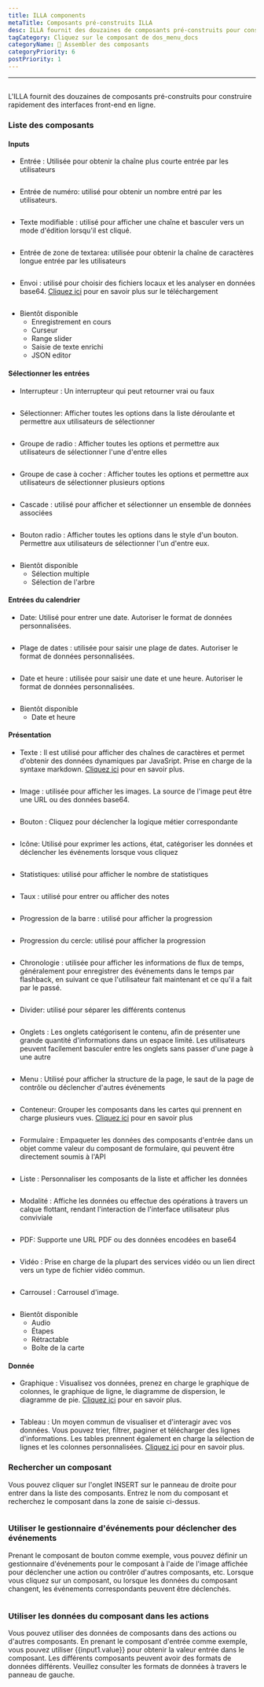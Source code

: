 ```yaml
---
title: ILLA components
metaTitle: Composants pré-construits ILLA
desc: ILLA fournit des douzaines de composants pré-construits pour construire rapidement des interfaces front-end web
tagCategory: Cliquez sur le composant de dos_menu_docs
categoryName: 🧬 Assembler des composants
categoryPriority: 6
postPriority: 1
---
```


* * *

## <h2 hidden>ILLA components</h2>

L'ILLA fournit des douzaines de composants pré-construits pour construire rapidement des interfaces front-end en ligne.

### Liste des composants

#### Inputs

-   Entrée : Utilisée pour obtenir la chaîne plus courte entrée par les utilisateurs

<img
  src='https://cdn.illacloud.com/official-website/img/docs/assemble/illa_components.png'
  alt=""
/>

-   Entrée de numéro: utilisé pour obtenir un nombre entré par les utilisateurs.

<img
  src='https://cdn.illacloud.com/official-website/img/docs/assemble/illa_components(1).png'
  alt=""
/>

-   Texte modifiable : utilisé pour afficher une chaîne et basculer vers un mode d'édition lorsqu'il est cliqué.

<img
  src='https://cdn.illacloud.com/official-website/img/docs/assemble/illa_components(2).png'
  alt=""
/>

-   Entrée de zone de textarea: utilisée pour obtenir la chaîne de caractères longue entrée par les utilisateurs

<img
  src='https://cdn.illacloud.com/official-website/img/docs/assemble/illa_components(3).png'
  alt=""
/>

-   Envoi : utilisé pour choisir des fichiers locaux et les analyser en données base64. [Cliquez ici]([https://www.illacloud.com/fr-US/docs/upload](https://www.illacloud.com/fr-US/docs/upload)) pour en savoir plus sur le téléchargement

<img
  src='https://cdn.illacloud.com/official-website/img/docs/assemble/illa_components(4).png'
  alt=""
/>

-   Bientôt disponible
    -   Enregistrement en cours
    -   Curseur
    -   Range slider
    -   Saisie de texte enrichi
    -   JSON editor

#### Sélectionner les entrées

-   Interrupteur : Un interrupteur qui peut retourner vrai ou faux

<img
  src='https://cdn.illacloud.com/official-website/img/docs/assemble/illa_components(5).png'
  alt=""
/>

-   Sélectionner: Afficher toutes les options dans la liste déroulante et permettre aux utilisateurs de sélectionner

<img
  src='https://cdn.illacloud.com/official-website/img/docs/assemble/illa_components(6).png'
  alt=""
/>

-   Groupe de radio : Afficher toutes les options et permettre aux utilisateurs de sélectionner l'une d'entre elles

<img
  src='https://cdn.illacloud.com/official-website/img/docs/assemble/illa_components(7).png'
  alt=""
/>

-   Groupe de case à cocher : Afficher toutes les options et permettre aux utilisateurs de sélectionner plusieurs options

<img
  src='https://cdn.illacloud.com/official-website/img/docs/assemble/illa_components(8).png'
  alt=""
/>

-   Cascade : utilisé pour afficher et sélectionner un ensemble de données associées

<img
  src='https://cdn.illacloud.com/official-website/img/docs/assemble/illa_components(9).png'
  alt=""
/>

-   Bouton radio : Afficher toutes les options dans le style d'un bouton. Permettre aux utilisateurs de sélectionner l'un d'entre eux.

<img
  src='https://cdn.illacloud.com/official-website/img/docs/assemble/illa_components(10).png'
  alt=""
/>

-   Bientôt disponible
    -   Sélection multiple
    -   Sélection de l'arbre

#### Entrées du calendrier

-   Date: Utilisé pour entrer une date. Autoriser le format de données personnalisées.

<img
  src='https://cdn.illacloud.com/official-website/img/docs/assemble/illa_components(11).png'
  alt=""
/>

-   Plage de dates : utilisée pour saisir une plage de dates. Autoriser le format de données personnalisées.

<img
  src='https://cdn.illacloud.com/official-website/img/docs/assemble/illa_components(12).png'
  alt=""
/>

-   Date et heure : utilisée pour saisir une date et une heure. Autoriser le format de données personnalisées.

<img
  src='https://cdn.illacloud.com/official-website/img/docs/assemble/illa_components(13).png'
  alt=""
/>

-   Bientôt disponible
    -   Date et heure

#### Présentation

-   Texte : Il est utilisé pour afficher des chaînes de caractères et permet d'obtenir des données dynamiques par JavaSript. Prise en charge de la syntaxe markdown. [Cliquez ici]([https://www.illacloud.com/fr-US/docs/text](https://www.illacloud.com/fr-US/docs/text)) pour en savoir plus.

<img
  src='https://cdn.illacloud.com/official-website/img/docs/assemble/illa_components(14).png'
  alt=""
/>

-   Image : utilisée pour afficher les images. La source de l'image peut être une URL ou des données base64.

<img
  src='https://cdn.illacloud.com/official-website/img/docs/assemble/illa_components(15).png'
  alt=""
/>

-   Bouton : Cliquez pour déclencher la logique métier correspondante

<img
  src='https://cdn.illacloud.com/official-website/img/docs/assemble/illa_components(16).png'
  alt=""
/>

-   Icône: Utilisé pour exprimer les actions, état, catégoriser les données et déclencher les événements lorsque vous cliquez

<img
  src='https://cdn.illacloud.com/official-website/img/docs/assemble/illa_components(17).png'
  alt=""
/>

-   Statistiques: utilisé pour afficher le nombre de statistiques

<img
  src='https://cdn.illacloud.com/official-website/img/docs/assemble/illa_components(18).png'
  alt=""
/>

-   Taux : utilisé pour entrer ou afficher des notes

<img
  src='https://cdn.illacloud.com/official-website/img/docs/assemble/illa_components(19).png'
  alt=""
/>

-   Progression de la barre : utilisé pour afficher la progression

<img
  src='https://cdn.illacloud.com/official-website/img/docs/assemble/illa_components(20).png'
  alt=""
/>

-   Progression du cercle: utilisé pour afficher la progression

<img
  src='https://cdn.illacloud.com/official-website/img/docs/assemble/illa_components(21).png'
  alt=""
/>

-   Chronologie : utilisée pour afficher les informations de flux de temps, généralement pour enregistrer des événements dans le temps par flashback, en suivant ce que l'utilisateur fait maintenant et ce qu'il a fait par le passé.

<img
  src='https://cdn.illacloud.com/official-website/img/docs/assemble/illa_components(22).png'
  alt=""
/>

-   Divider: utilisé pour séparer les différents contenus

<img
  src='https://cdn.illacloud.com/official-website/img/docs/assemble/illa_components(23).png'
  alt=""
/>

-   Onglets : Les onglets catégorisent le contenu, afin de présenter une grande quantité d'informations dans un espace limité. Les utilisateurs peuvent facilement basculer entre les onglets sans passer d'une page à une autre

<img
  src='https://cdn.illacloud.com/official-website/img/docs/assemble/illa_components(24).png'
  alt=""
/>

-   Menu : Utilisé pour afficher la structure de la page, le saut de la page de contrôle ou déclencher d'autres événements

<img
  src='https://cdn.illacloud.com/official-website/img/docs/assemble/illa_components(25).png'
  alt=""
/>

-   Conteneur: Grouper les composants dans les cartes qui prennent en charge plusieurs vues. [Cliquez ici]([https://www.illacloud.com/fr-US/docs/container](https://www.illacloud.com/fr-US/docs/container)) pour en savoir plus

<img
  src='https://cdn.illacloud.com/official-website/img/docs/assemble/illa_components(26).png'
  alt=""
/>

-   Formulaire : Empaqueter les données des composants d'entrée dans un objet comme valeur du composant de formulaire, qui peuvent être directement soumis à l'API

<img
  src='https://cdn.illacloud.com/official-website/img/docs/assemble/illa_components(27).png'
  alt=""
/>

-   Liste : Personnaliser les composants de la liste et afficher les données

<img
  src='https://cdn.illacloud.com/official-website/img/docs/assemble/illa_components(28).png'
  alt=""
/>

-   Modalité : Affiche les données ou effectue des opérations à travers un calque flottant, rendant l'interaction de l'interface utilisateur plus conviviale

<img
  src='https://cdn.illacloud.com/official-website/img/docs/assemble/illa_components(29).png'
  alt=""
/>

-   PDF: Supporte une URL PDF ou des données encodées en base64

<img
  src='https://cdn.illacloud.com/official-website/img/docs/assemble/illa_components(30).png'
  alt=""
/>

-   Vidéo : Prise en charge de la plupart des services vidéo ou un lien direct vers un type de fichier vidéo commun.

<img
  src='https://cdn.illacloud.com/official-website/img/docs/assemble/illa_components(31).png'
  alt=""
/>

-   Carrousel : Carrousel d'image.

<img
  src='https://cdn.illacloud.com/official-website/img/docs/assemble/illa_components(32).png'
  alt=""
/>

-   Bientôt disponible
    -   Audio
    -   Étapes
    -   Rétractable
    -   Boîte de la carte

#### Donnée

-   Graphique : Visualisez vos données, prenez en charge le graphique de colonnes, le graphique de ligne, le diagramme de dispersion, le diagramme de pie. [Cliquez ici]([https://www.illacloud.com/fr-US/docs/chart](https://www.illacloud.com/fr-US/docs/chart)) pour en savoir plus.

<img
  src='https://cdn.illacloud.com/official-website/img/docs/assemble/illa_components(33).png'
  alt=""
/>

-   Tableau : Un moyen commun de visualiser et d'interagir avec vos données. Vous pouvez trier, filtrer, paginer et télécharger des lignes d'informations. Les tables prennent également en charge la sélection de lignes et les colonnes personnalisées. [Cliquez ici]([https://www.illacloud.com/fr-US/docs/table](https://www.illacloud.com/fr-US/docs/table)) pour en savoir plus.

### Rechercher un composant

Vous pouvez cliquer sur l'onglet INSERT sur le panneau de droite pour entrer dans la liste des composants. Entrez le nom du composant et recherchez le composant dans la zone de saisie ci-dessus.

<img
  src='https://cdn.illacloud.com/official-website/img/docs/assemble/illa_components(34).png'
  alt=""
/>

### Utiliser le gestionnaire d'événements pour déclencher des événements

Prenant le composant de bouton comme exemple, vous pouvez définir un gestionnaire d'événements pour le composant à l'aide de l'image affichée pour déclencher une action ou contrôler d'autres composants, etc. Lorsque vous cliquez sur un composant, ou lorsque les données du composant changent, les événements correspondants peuvent être déclenchés.

<img
  src='https://cdn.illacloud.com/official-website/img/docs/assemble/illa_components(35).png'
  alt=""
/>

### Utiliser les données du composant dans les actions

Vous pouvez utiliser des données de composants dans des actions ou d'autres composants. En prenant le composant d'entrée comme exemple, vous pouvez utiliser {{input1.value}} pour obtenir la valeur entrée dans le composant. Les différents composants peuvent avoir des formats de données différents. Veuillez consulter les formats de données à travers le panneau de gauche.

<img
  src='https://cdn.illacloud.com/official-website/img/docs/assemble/illa_components(36).png'
  alt=""
/>
